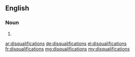 ==English==

===Noun===
{{head|en|plural}}

# {{plural of|disqualification|lang=en}}

[[ar:disqualifications]]
[[de:disqualifications]]
[[el:disqualifications]]
[[fr:disqualifications]]
[[mg:disqualifications]]
[[my:disqualifications]]